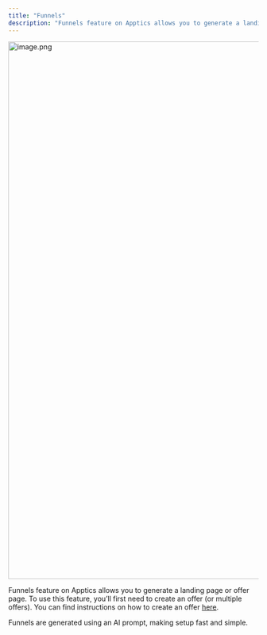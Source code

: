 ```yaml
---
title: "Funnels"
description: "Funnels feature on Apptics allows you to generate a landing page or offer page. To use this feature, you’ll first need to create an offer (or multiple offers)."
---
```



<Steps>
  <Step title="Select your desired store under Stores.">
    <img
      src="https://mintcdn.com/tagadapay/3v2QpJhoIVijyDIw/assets/knowledge-center/funnels/image-697e2053.png?fit=max&auto=format&n=3v2QpJhoIVijyDIw&q=85&s=d0841586d9379d8ab0ec0aca74e18529"
      alt="image.png"
      data-og-width="1919"
      width="1919"
      data-og-height="1082"
      height="1082"
      data-path="assets/knowledge-center/funnels/image-697e2053.png"
      data-optimize="true"
      data-opv="2"
      srcset="https://mintcdn.com/tagadapay/3v2QpJhoIVijyDIw/assets/knowledge-center/funnels/image-697e2053.png?w=280&fit=max&auto=format&n=3v2QpJhoIVijyDIw&q=85&s=cda6b84af6523ed7b9b967127f6e0374 280w, https://mintcdn.com/tagadapay/3v2QpJhoIVijyDIw/assets/knowledge-center/funnels/image-697e2053.png?w=560&fit=max&auto=format&n=3v2QpJhoIVijyDIw&q=85&s=b2ad1d8afcd4e342711c2872d03c6b08 560w, https://mintcdn.com/tagadapay/3v2QpJhoIVijyDIw/assets/knowledge-center/funnels/image-697e2053.png?w=840&fit=max&auto=format&n=3v2QpJhoIVijyDIw&q=85&s=d0396d7827aa870b2cab769be5a8edf1 840w, https://mintcdn.com/tagadapay/3v2QpJhoIVijyDIw/assets/knowledge-center/funnels/image-697e2053.png?w=1100&fit=max&auto=format&n=3v2QpJhoIVijyDIw&q=85&s=72129490740d24704106a7677d8f762b 1100w, https://mintcdn.com/tagadapay/3v2QpJhoIVijyDIw/assets/knowledge-center/funnels/image-697e2053.png?w=1650&fit=max&auto=format&n=3v2QpJhoIVijyDIw&q=85&s=e23624b695de49c2ddde9ececfcf9952 1650w, https://mintcdn.com/tagadapay/3v2QpJhoIVijyDIw/assets/knowledge-center/funnels/image-697e2053.png?w=2500&fit=max&auto=format&n=3v2QpJhoIVijyDIw&q=85&s=081ce221b766f0f4acdf0389ea30c31e 2500w"
    />
  </Step>
  <Step title="Select the Funnels tab in the menu.">
    
  </Step>
</Steps>

Funnels feature on Apptics allows you to generate a landing page or offer page. To use this feature, you’ll first need to create an offer (or multiple offers). You can find instructions on how to create an offer [here](/knowledge-center/create20an20offer20with20a20discount2026cbc8e2991b80e19cd0e390363bba18).

Funnels are generated using an AI prompt, making setup fast and simple.